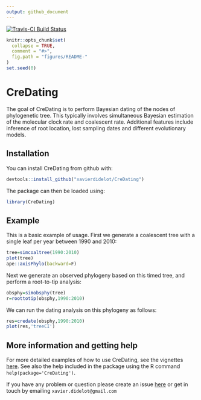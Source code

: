 ```yaml
---
output: github_document
---
```


[![Travis-CI Build Status](https://travis-ci.com/xavierdidelot/CreDating.svg?branch=master)](https://travis-ci.com/xavierdidelot/CreDating)

<!-- README.md is generated from README.Rmd. Please edit that file -->

```r
knitr::opts_chunk$set(
  collapse = TRUE,
  comment = "#>",
  fig.path = "figures/README-"
)
set.seed(0)
```

# CreDating

The goal of CreDating is to perform Bayesian dating of the nodes of phylogenetic tree.
This typically involves simultaneous Bayesian estimation of the molecular clock rate and coalescent rate.
Additional features include inference of root location, lost sampling dates and different evolutionary models.

## Installation

You can install CreDating from github with:

```r
devtools::install_github("xavierdidelot/CreDating")
```

The package can then be loaded using:
```r
library(CreDating)
```

## Example

This is a basic example of usage. First we generate a coalescent tree with a single leaf per year between 1990 and 2010:
```r
tree=simcoaltree(1990:2010)
plot(tree)
ape::axisPhylo(backward=F)
```

Next we generate an observed phylogeny based on this timed tree, and perform a root-to-tip analysis:
```r
obsphy=simobsphy(tree)
r=roottotip(obsphy,1990:2010)
```

We can run the dating analysis on this phylogeny as follows:
```r
res=credate(obsphy,1990:2010)
plot(res,'treeCI')
```

## More information and getting help

For more detailed examples of how to use CreDating, see the vignettes [here](https://github.com/xavierdidelot/CreDating/tree/master/vignettes).
See also the help included in the package using the R command
`help(package='CreDating')`. 

If you have any problem or question please create an issue [here](https://github.com/xavierdidelot/CreDating/issues) 
or get in touch by emailing `xavier.didelot@gmail.com`
